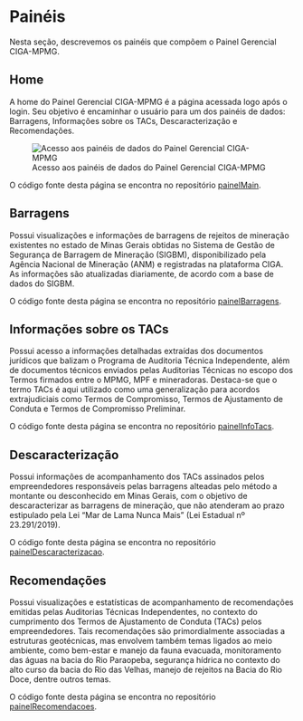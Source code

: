 # Painéis

Nesta seção, descrevemos os painéis que compõem o Painel Gerencial CIGA-MPMG.

## Home {#sec-painel-home}

A home do Painel Gerencial CIGA-MPMG é a página acessada logo após o login. Seu objetivo é encaminhar o usuário para um dos painéis de dados: Barragens, Informações sobre os TACs, Descaracterização e Recomendações.

![Acesso aos painéis de dados do Painel Gerencial CIGA-MPMG](img/painel_gerencial.png){#fig-painel-gerencial}

O código fonte desta página se encontra no repositório [painelMain](https://github.com/ciga-mpmg/painelMain).

## Barragens {#sec-painel-barragens}

Possui visualizações e informações de barragens de rejeitos de mineração existentes no estado de Minas Gerais obtidas no Sistema de Gestão de Segurança de Barragem de Mineração (SIGBM), disponibilizado pela Agência Nacional de Mineração (ANM) e registradas na plataforma CIGA. As informações são atualizadas diariamente, de acordo com a base de dados do SIGBM.

O código fonte desta página se encontra no repositório [painelBarragens](https://github.com/ciga-mpmg/painelBarragens).

## Informações sobre os TACs {#sec-painel-infoTacs}

Possui acesso a informações detalhadas extraídas dos documentos jurídicos que balizam o Programa de Auditoria Técnica Independente, além de documentos técnicos enviados pelas Auditorias Técnicas no escopo dos Termos firmados entre o MPMG, MPF e mineradoras. Destaca-se que o termo TACs é aqui utilizado como uma generalização para acordos extrajudiciais como Termos de Compromisso, Termos de Ajustamento de Conduta e Termos de Compromisso Preliminar.

O código fonte desta página se encontra no repositório [painelInfoTacs](https://github.com/ciga-mpmg/painelInfoTacs).

## Descaracterização {#sec-painel-descaracterizacao}

Possui informações de acompanhamento dos TACs assinados pelos empreendedores responsáveis pelas barragens alteadas pelo método a montante ou desconhecido em Minas Gerais, com o objetivo de descaracterizar as barragens de mineração, que não atenderam ao prazo estipulado pela Lei “Mar de Lama Nunca Mais” (Lei Estadual nº 23.291/2019).

O código fonte desta página se encontra no repositório [painelDescaracterizacao](https://github.com/ciga-mpmg/painelDescaracterizacao).

## Recomendações {#sec-painel-recomendacoes}

Possui visualizações e estatísticas de acompanhamento de recomendações emitidas pelas Auditorias Técnicas Independentes, no contexto do cumprimento dos Termos de Ajustamento de Conduta (TACs) pelos empreendedores. Tais recomendações são primordialmente associadas a estruturas geotécnicas, mas envolvem também temas ligados ao meio ambiente, como bem-estar e manejo da fauna evacuada, monitoramento das águas na bacia do Rio Paraopeba, segurança hídrica no contexto do alto curso da bacia do Rio das Velhas, manejo de rejeitos na Bacia do Rio Doce, dentre outros temas.

O código fonte desta página se encontra no repositório [painelRecomendacoes](https://github.com/ciga-mpmg/painelRecomendacoes).